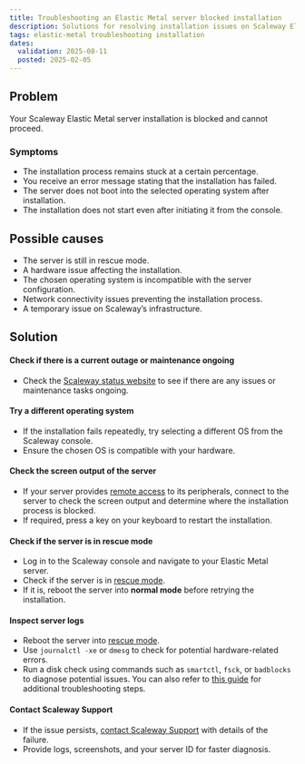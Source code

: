 ```yaml
---
title: Troubleshooting an Elastic Metal server blocked installation
description: Solutions for resolving installation issues on Scaleway Elastic Metal servers.
tags: elastic-metal troubleshooting installation
dates:
  validation: 2025-08-11
  posted: 2025-02-05
---
```


## Problem
Your Scaleway Elastic Metal server installation is blocked and cannot proceed.

### Symptoms
- The installation process remains stuck at a certain percentage.
- You receive an error message stating that the installation has failed.
- The server does not boot into the selected operating system after installation.
- The installation does not start even after initiating it from the console.

## Possible causes
- The server is still in rescue mode.
- A hardware issue affecting the installation.
- The chosen operating system is incompatible with the server configuration.
- Network connectivity issues preventing the installation process.
- A temporary issue on Scaleway’s infrastructure.

## Solution

#### Check if there is a current outage or maintenance ongoing
- Check the [Scaleway status website](https://status.scaleway.com/) to see if there are any issues or maintenance tasks ongoing.

#### Try a different operating system
- If the installation fails repeatedly, try selecting a different OS from the Scaleway console.
- Ensure the chosen OS is compatible with your hardware.

#### Check the screen output of the server
- If your server provides [remote access](/elastic-metal/how-to/activate-remote-access/) to its peripherals, connect to the server to check the screen output and determine where the installation process is blocked.
- If required, press a key on your keyboard to restart the installation.

#### Check if the server is in rescue mode
- Log in to the Scaleway console and navigate to your Elastic Metal server.
- Check if the server is in [rescue mode](/elastic-metal/how-to/use-rescue-mode/).
- If it is, reboot the server into **normal mode** before retrying the installation.

#### Inspect server logs
- Reboot the server into [rescue mode](/elastic-metal/how-to/use-rescue-mode/).
- Use `journalctl -xe` or `dmesg` to check for potential hardware-related errors.
- Run a disk check using commands such as `smartctl`, `fsck`, or `badblocks` to diagnose potential issues. You can also refer to [this guide](/dedibox-hardware/troubleshooting/diagnose-defective-disk/) for additional troubleshooting steps.

#### Contact Scaleway Support
- If the issue persists, [contact Scaleway Support](https://console.scaleway.com/support) with details of the failure.
- Provide logs, screenshots, and your server ID for faster diagnosis.

